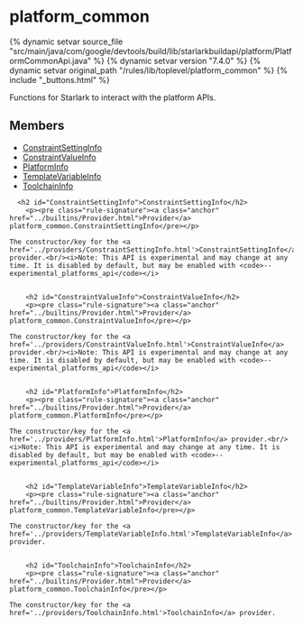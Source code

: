 <html devsite>
<head>
  <meta name="project_path" value="/_project.yaml">
  <meta name="book_path" value="/versions/7.4.0/_book.yaml">
</head>
<body>

<h1 class="page-title" id="modules.platform_common">platform_common</h1>

{% dynamic setvar source_file "src/main/java/com/google/devtools/build/lib/starlarkbuildapi/platform/PlatformCommonApi.java" %}
{% dynamic setvar version "7.4.0" %}
{% dynamic setvar original_path "/rules/lib/toplevel/platform_common" %}
{% include "_buttons.html" %}
<!-- {% raw %} -->

Functions for Starlark to interact with the platform APIs.

<h2>Members</h2>
<ul>
    <li>
    <a href="#ConstraintSettingInfo">ConstraintSettingInfo</a>
  </li>
      <li>
    <a href="#ConstraintValueInfo">ConstraintValueInfo</a>
  </li>
      <li>
    <a href="#PlatformInfo">PlatformInfo</a>
  </li>
      <li>
    <a href="#TemplateVariableInfo">TemplateVariableInfo</a>
  </li>
      <li>
    <a href="#ToolchainInfo">ToolchainInfo</a>
  </li>
  </ul>

      <h2 id="ConstraintSettingInfo">ConstraintSettingInfo</h2>
        <p><pre class="rule-signature"><a class="anchor" href="../builtins/Provider.html">Provider</a> platform_common.ConstraintSettingInfo</pre></p>

    The constructor/key for the <a href='../providers/ConstraintSettingInfo.html'>ConstraintSettingInfo</a> provider.<br/><i>Note: This API is experimental and may change at any time. It is disabled by default, but may be enabled with <code>--experimental_platforms_api</code></i>


        <h2 id="ConstraintValueInfo">ConstraintValueInfo</h2>
        <p><pre class="rule-signature"><a class="anchor" href="../builtins/Provider.html">Provider</a> platform_common.ConstraintValueInfo</pre></p>

    The constructor/key for the <a href='../providers/ConstraintValueInfo.html'>ConstraintValueInfo</a> provider.<br/><i>Note: This API is experimental and may change at any time. It is disabled by default, but may be enabled with <code>--experimental_platforms_api</code></i>


        <h2 id="PlatformInfo">PlatformInfo</h2>
        <p><pre class="rule-signature"><a class="anchor" href="../builtins/Provider.html">Provider</a> platform_common.PlatformInfo</pre></p>

    The constructor/key for the <a href='../providers/PlatformInfo.html'>PlatformInfo</a> provider.<br/><i>Note: This API is experimental and may change at any time. It is disabled by default, but may be enabled with <code>--experimental_platforms_api</code></i>


        <h2 id="TemplateVariableInfo">TemplateVariableInfo</h2>
        <p><pre class="rule-signature"><a class="anchor" href="../builtins/Provider.html">Provider</a> platform_common.TemplateVariableInfo</pre></p>

    The constructor/key for the <a href='../providers/TemplateVariableInfo.html'>TemplateVariableInfo</a> provider.


        <h2 id="ToolchainInfo">ToolchainInfo</h2>
        <p><pre class="rule-signature"><a class="anchor" href="../builtins/Provider.html">Provider</a> platform_common.ToolchainInfo</pre></p>

    The constructor/key for the <a href='../providers/ToolchainInfo.html'>ToolchainInfo</a> provider.



</body>
</html>

<!-- {% endraw %} -->
